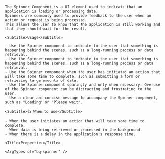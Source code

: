 
<div className="bq-doc__wrapper" data-theme="light">
  <div className="bq-doc__container" >
    <Title>Spinner</Title>

    The Spinner Component is a UI element used to indicate that an application is loading or processing data.
    Spinners are commonly used to provide feedback to the user when an action or request is being processed.
    This allows the user to know that the application is still working and that they should wait for the result.

    <Subtitle>Usage</Subtitle>

    - Use the Spinner component to indicate to the user that something is happening behind the scenes, such as a long-running process or data retrieval.
    - Use the Spinner component to indicate to the user that something is happening behind the scenes, such as a long-running process or data retrieval.
    - Use the Spinner component when the user has initiated an action that will take some time to complete, such as submitting a form or retrieving large amounts of data.
    - Use the Spinner component sparingly and only when necessary. Overuse of the Spinner component can be distracting and frustrating to the user.
    - Use a clear and concise message to accompany the Spinner component, such as "Loading" or "Please wait".

    <Subtitle>👍 When to use</Subtitle>

    - When the user initiates an action that will take some time to complete.
    - When data is being retrieved or processed in the background.
    - When there is a delay in the application's response time.

    <Title>Properties</Title>

    <ArgTypes of="bq-spinner" />
  </div>
</div>

